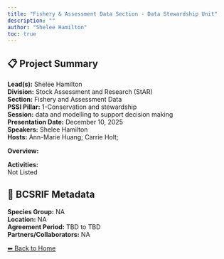 ```yaml
---
title: "Fishery & Assessment Data Section - Data Stewardship Unit"
description: ""
author: "Shelee Hamilton"
toc: true
---
```


## 📋 Project Summary

**Lead(s):** Shelee Hamilton  
**Division:** Stock Assessment and Research (StAR)  
**Section:** Fishery and Assessment Data  
**PSSI Pillar:** 1-Conservation and stewardship  
**Session:** data and modelling to support decision making  
**Presentation Date:** December 10, 2025  
**Speakers:** Shelee Hamilton  
**Hosts:** Ann-Marie Huang; Carrie Holt;  

**Overview:**  
   

**Activities:**  
Not Listed

## 🧬 BCSRIF Metadata

**Species Group:** NA  
**Location:** NA  
**Agreement Period:** TBD to TBD  
**Partners/Collaborators:** NA  

[⬅ Back to Home](../index.qmd)

